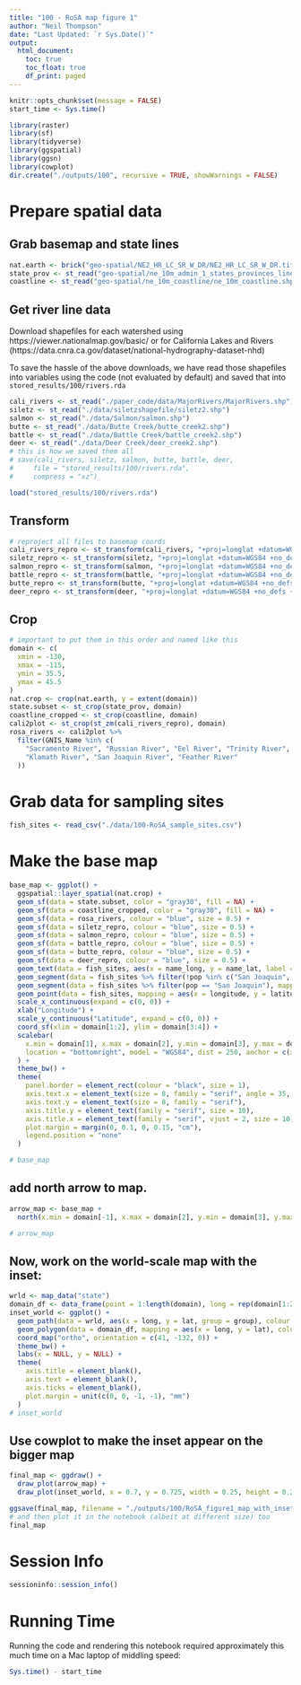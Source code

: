 ```yaml
---
title: "100 - RoSA map figure 1"
author: "Neil Thompson"
date: "Last Updated: `r Sys.Date()`"
output:
  html_document:
    toc: true
    toc_float: true
    df_print: paged
---
```


```r
knitr::opts_chunk$set(message = FALSE)
start_time <- Sys.time()
```

```r
library(raster)
library(sf)
library(tidyverse)
library(ggspatial)
library(ggsn)
library(cowplot)
dir.create("./outputs/100", recursive = TRUE, showWarnings = FALSE)
```

# Prepare spatial data

## Grab basemap and state lines

```r
nat.earth <- brick("geo-spatial/NE2_HR_LC_SR_W_DR/NE2_HR_LC_SR_W_DR.tif") #
state_prov <- st_read("geo-spatial/ne_10m_admin_1_states_provinces_lines/ne_10m_admin_1_states_provinces_lines.shp")
coastline <- st_read("geo-spatial/ne_10m_coastline/ne_10m_coastline.shp")
```

## Get river line data

Download shapefiles for each watershed using https://viewer.nationalmap.gov/basic/ or for California Lakes and Rivers (https://data.cnra.ca.gov/dataset/national-hydrography-dataset-nhd)

To save the hassle of the above downloads, we have read
those shapefiles into variables using the code (not evaluated
by default) and saved that into `stored_results/100/rivers.rda`
```r
cali_rivers <- st_read("./paper_code/data/MajorRivers/MajorRivers.shp")
siletz <- st_read("./data/siletzshapefile/siletz2.shp")
salmon <- st_read("./data/Salmon/salmon.shp")
butte <- st_read("./data/Butte Creek/butte_creek2.shp")
battle <- st_read("./data/Battle Creek/battle_creek2.shp")
deer <- st_read("./data/Deer Creek/deer_creek2.shp")
# this is how we saved them all
# save(cali_rivers, siletz, salmon, butte, battle, deer,
#     file = "stored_results/100/rivers.rda",
#     compress = "xz")
```

```r
load("stored_results/100/rivers.rda")
```

## Transform

```r
# reproject all files to basemap coords
cali_rivers_repro <- st_transform(cali_rivers, "+proj=longlat +datum=WGS84 +no_defs +ellps=WGS84 +towgs84=0,0,0")
siletz_repro <- st_transform(siletz, "+proj=longlat +datum=WGS84 +no_defs +ellps=WGS84 +towgs84=0,0,0")
salmon_repro <- st_transform(salmon, "+proj=longlat +datum=WGS84 +no_defs +ellps=WGS84 +towgs84=0,0,0")
battle_repro <- st_transform(battle, "+proj=longlat +datum=WGS84 +no_defs +ellps=WGS84 +towgs84=0,0,0")
butte_repro <- st_transform(butte, "+proj=longlat +datum=WGS84 +no_defs +ellps=WGS84 +towgs84=0,0,0")
deer_repro <- st_transform(deer, "+proj=longlat +datum=WGS84 +no_defs +ellps=WGS84 +towgs84=0,0,0")
```


## Crop
```r
# important to put them in this order and named like this
domain <- c(
  xmin = -130,
  xmax = -115,
  ymin = 35.5,
  ymax = 45.5
)
nat.crop <- crop(nat.earth, y = extent(domain))
state.subset <- st_crop(state_prov, domain)
coastline_cropped <- st_crop(coastline, domain)
cali2plot <- st_crop(st_zm(cali_rivers_repro), domain)
rosa_rivers <- cali2plot %>%
  filter(GNIS_Name %in% c(
    "Sacramento River", "Russian River", "Eel River", "Trinity River",
    "Klamath River", "San Joaquin River", "Feather River"
  ))
```


# Grab data for sampling sites

```r
fish_sites <- read_csv("./data/100-RoSA_sample_sites.csv")
```

# Make the base map
```r
base_map <- ggplot() +
  ggspatial::layer_spatial(nat.crop) +
  geom_sf(data = state.subset, color = "gray30", fill = NA) +
  geom_sf(data = coastline_cropped, color = "gray30", fill = NA) +
  geom_sf(data = rosa_rivers, colour = "blue", size = 0.5) +
  geom_sf(data = siletz_repro, colour = "blue", size = 0.5) +
  geom_sf(data = salmon_repro, colour = "blue", size = 0.5) +
  geom_sf(data = battle_repro, colour = "blue", size = 0.5) +
  geom_sf(data = butte_repro, colour = "blue", size = 0.5) +
  geom_sf(data = deer_repro, colour = "blue", size = 0.5) +
  geom_text(data = fish_sites, aes(x = name_long, y = name_lat, label = pop, family = "serif", fontface = font_type), size = 3.5) +
  geom_segment(data = fish_sites %>% filter(!pop %in% c("San Joaquin", "River (F)")), mapping = aes(x = line_long, xend = longitude, y = name_lat - 0.05, yend = latitude), size = 0.5) +
  geom_segment(data = fish_sites %>% filter(pop == "San Joaquin"), mapping = aes(x = line_long, xend = longitude, y = name_lat - 0.55, yend = latitude), size = 0.5) +
  geom_point(data = fish_sites, mapping = aes(x = longitude, y = latitude), fill = fish_sites$color2, colour = fish_sites$color2) +
  scale_x_continuous(expand = c(0, 0)) +
  xlab("Longitude") +
  scale_y_continuous("Latitude", expand = c(0, 0)) +
  coord_sf(xlim = domain[1:2], ylim = domain[3:4]) +
  scalebar(
    x.min = domain[1], x.max = domain[2], y.min = domain[3], y.max = domain[4],
    location = "bottomright", model = "WGS84", dist = 250, anchor = c(x = -123, y = 36), st.size = 2.5, transform = TRUE, dist_unit = "km"
  ) +
  theme_bw() +
  theme(
    panel.border = element_rect(colour = "black", size = 1),
    axis.text.x = element_text(size = 8, family = "serif", angle = 35, hjust = 1),
    axis.text.y = element_text(size = 8, family = "serif"),
    axis.title.y = element_text(family = "serif", size = 10),
    axis.title.x = element_text(family = "serif", vjust = 2, size = 10),
    plot.margin = margin(0, 0.1, 0, 0.15, "cm"),
    legend.position = "none"
  )

# base_map
```

## add north arrow to map.
```r
arrow_map <- base_map +
  north(x.min = domain[-1], x.max = domain[2], y.min = domain[3], y.max = domain[4], location = "bottomright", anchor = c(x = -120.25, y = 36.5))

# arrow_map
```

## Now, work on the world-scale map with the inset:
```r
wrld <- map_data("state")
domain_df <- data_frame(point = 1:length(domain), long = rep(domain[1:2], each = 2), lat = c(domain[3:4], rev(domain[3:4])))
inset_world <- ggplot() +
  geom_path(data = wrld, aes(x = long, y = lat, group = group), colour = "black", size = 0.1) +
  geom_polygon(data = domain_df, mapping = aes(x = long, y = lat), colour = "red", fill = "red", alpha = 0.3) +
  coord_map("ortho", orientation = c(41, -132, 0)) +
  theme_bw() +
  labs(x = NULL, y = NULL) +
  theme(
    axis.title = element_blank(),
    axis.text = element_blank(),
    axis.ticks = element_blank(),
    plot.margin = unit(c(0, 0, -1, -1), "mm")
  )
# inset_world
```

## Use cowplot to make the inset appear on the bigger map

```r
final_map <- ggdraw() +
  draw_plot(arrow_map) +
  draw_plot(inset_world, x = 0.7, y = 0.725, width = 0.25, height = 0.2)

ggsave(final_map, filename = "./outputs/100/RoSA_figure1_map_with_inset.pdf", width = 4.75, height = 4.25)
# and then plot it in the notebook (albeit at different size) too
final_map
```



# Session Info

```r
sessioninfo::session_info()
```

# Running Time

Running the code and rendering this notebook required approximately this much time
on a Mac laptop of middling speed:
```r
Sys.time() - start_time
```
